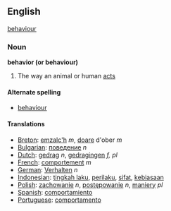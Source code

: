 ==English==

{{synch}} [[behaviour]]

=== Noun ===
'''behavior (or behaviour)'''

#The way an animal or human [[act]]s

====Alternate spelling====
* [[behaviour]]

==== Translations ====
*[[Breton]]: [[emzalc'h]] ''m'', [[doare]] d'ober ''m''
*[[Bulgarian]]: [[поведение]] ''n''
*[[Dutch]]: [[gedrag]] ''n'', [[gedragingen]] ''f, pl''
*[[French]]: [[comportement]] ''m''
*[[German]]: [[Verhalten]] ''n''
*[[Indonesian]]: [[tingkah laku]], [[perilaku]], [[sifat]], [[biasa|kebiasaan]]
*[[Polish]]: [[zachowanie]] ''n'', [[postępowanie]] ''n'', [[maniery]] ''pl''
*[[Spanish]]: [[comportamiento]]
*[[Portuguese]]: [[comportamento]]
